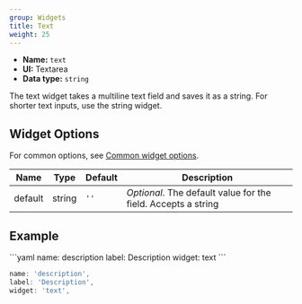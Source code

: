 ```yaml
---
group: Widgets
title: Text
weight: 25
---
```


- **Name:** `text`
- **UI:** Textarea
- **Data type:** `string`

The text widget takes a multiline text field and saves it as a string. For shorter text inputs, use the string widget.

## Widget Options

For common options, see [Common widget options](/docs/widgets#common-widget-options).

| Name    | Type   | Default | Description                                                   |
| ------- | ------ | ------- | ------------------------------------------------------------- |
| default | string | `''`    | _Optional_. The default value for the field. Accepts a string |

## Example

<CodeTabs>
```yaml
name: description
label: Description
widget: text
```

```js
name: 'description',
label: 'Description',
widget: 'text',
```

</CodeTabs>
